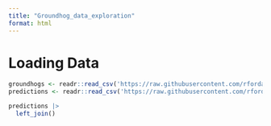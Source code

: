 ```yaml
---
title: "Groundhog_data_exploration"
format: html
---
```


# Loading Data
```r
groundhogs <- readr::read_csv('https://raw.githubusercontent.com/rfordatascience/tidytuesday/main/data/2024/2024-01-30/groundhogs.csv')
predictions <- readr::read_csv('https://raw.githubusercontent.com/rfordatascience/tidytuesday/main/data/2024/2024-01-30/predictions.csv')

```

```r
predictions |> 
  left_join()
```

